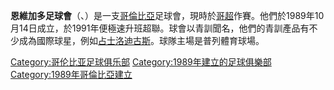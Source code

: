 {{Infobox football club
| clubname   = 恩維加多<br /> Envigado FC
| image      = [[file:Escudo_de_Envigado_Fútbol_Club.svg|160px]]
| fullname   = Envigado Fútbol Club S.A.
| nickname   = ''El Equipo Naranja'' (橙隊), <br /> ''Cantera De Héroes''
| founded    = {{Start date and age|df=yes|1989|10|14}}
| ground     = 普列體育球場
| capacity   = 14,000
| chairman   = Andrés Paniagua
| manager    = Juan Carlos Sánchez
| league     = [[哥倫比亞足球甲級聯賽|哥倫比亞足球甲級聯賽]]
| season     = 2019
| position   = 第 14 位
| website    = http://www.envigadofutbolclub.net/
| pattern_la1=_greenborder|pattern_b1=_EnvigadoFC2013|pattern_ra1=_greenborder|leftarm1=F74C00|body1=FF9900|rightarm1=F74C00|shorts1=FFFFFF|socks1=045D14
| pattern_la2=_greenborder|pattern_b2=_EnvigadoFC2013suplente|pattern_ra2=_greenborder|pattern_sh2=|leftarm2=F74C00|body2=FF9900|rightarm2=F74C00|shorts2=045D14|socks2=F74C00
}}

'''恩維加多足球會'''（{{lang-es|Envigado Fútbol Club}}、{{IPA-es|embiˈɣaðo ˈfutβol kluβ}}）是一支[[哥倫比亞|哥倫比亞]]足球會，現時於[[哥超|哥超]]作賽。他們於1989年10月14日成立，於1991年便極速升班超聯。球會以青訓聞名，他們的青訓產品有不少成為國際球星，例如[[占士洛迪古斯|占士洛迪古斯]]。球隊主場是普列體育球場。

{{DEFAULTSORT:Envigado Fútbol Club}}
[[Category:哥伦比亚足球俱乐部|Category:哥伦比亚足球俱乐部]]
[[Category:1989年建立的足球俱樂部|Category:1989年建立的足球俱樂部]]
[[Category:1989年哥倫比亞建立|Category:1989年哥倫比亞建立]]

{{fc-stub}}